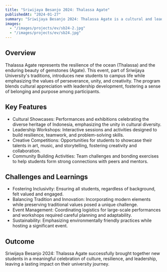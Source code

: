 ```yaml
---
title: "Sriwijaya Besanjo 2024: Thalassa Agate"
publishedAt: "2024-01-27"
summary: "Sriwijaya Besanjo 2024: Thalassa Agate is a cultural and leadership-themed event designed to immerse new students in the values of unity, resilience, and creativity through a series of inspiring and interactive activities."
images:
  - "/images/projects/ev/sb24-2.jpg"
  - "/images/projects/ev/sb24.jpg"
---
```


## Overview

Thalassa Agate represents the resilience of the ocean (Thalassa) and the enduring beauty of gemstones (Agate). This event, part of Sriwijaya University's traditions, introduces new students to campus life while emphasizing the values of perseverance, unity, and creativity. The program blends cultural appreciation with leadership development, fostering a sense of belonging and purpose among participants.

## Key Features

- Cultural Showcases:
Performances and exhibitions celebrating the diverse heritage of Indonesia, emphasizing the unity in cultural diversity.
- Leadership Workshops:
Interactive sessions and activities designed to build resilience, teamwork, and problem-solving skills.
- Creative Competitions:
Opportunities for students to showcase their talents in art, music, and storytelling, fostering creativity and collaboration.
- Community Building Activities:
Team challenges and bonding exercises to help students form strong connections with peers and mentors.

## Challenges and Learnings

- Fostering Inclusivity:
Ensuring all students, regardless of background, felt valued and engaged.
- Balancing Tradition and Innovation:
Incorporating modern elements while preserving traditional values posed a unique challenge.
- Event Management:
Coordinating logistics for large-scale performances and workshops required careful planning and adaptability.
- Sustainability:
Emphasizing environmentally friendly practices while hosting a significant event.

## Outcome

Sriwijaya Besanjo 2024: Thalassa Agate successfully brought together new students in a meaningful celebration of culture, resilience, and leadership, leaving a lasting impact on their university journey.
